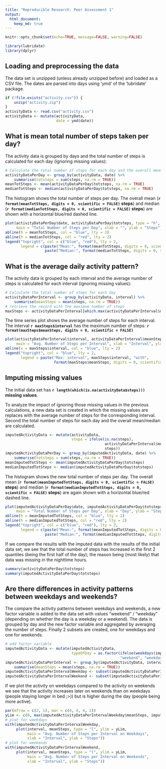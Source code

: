 ```yaml
---
title: "Reproducible Research: Peer Assessment 1"
output: 
  html_document:
    keep_md: true
---
```


```r
knitr::opts_chunk$set(echo=TRUE, message=FALSE, warning=FALSE)
```

```r
library(lubridate)
library(dplyr)
```

## Loading and preprocessing the data

The data set is unzipped (unless already unzipped before) and loaded as a CSV file.
The dates are parsed into days using 'ymd' of the 'lubridate' package.

```r
if (!file.exists("activity.csv")) {
    unzip("activity.zip") 
}
activityData <- read.csv("activity.csv")
activityData <- mutate(activityData,
                       date = ymd(date))
```

## What is mean total number of steps taken per day?

The activity data is grouped by days and the total number of steps is 
calculated for each day (ignoring missing values):

```r
# Calculate the total number of steps for each day and the overall mean and average
activityDataPerDay <- group_by(activityData, date) %>%
    summarise(totsteps = sum(steps, na.rm = TRUE))
meanTotSteps <- mean(activityDataPerDay$totsteps, na.rm = TRUE)
medianTotSteps <- median(activityDataPerDay$totsteps, na.rm = TRUE)
```

The histogram shows the total number of steps per day. The overall mean 
(**`r format(meanTotSteps, digits = 0, scientific = FALSE)` steps**) and 
median (**`r format(medianTotSteps, digits = 0, scientific = FALSE)` steps**) 
are shown with a horizontal blue/red dashed line.

```r
plot(activityDataPerDay$date, activityDataPerDay$totsteps, type = "h",
     main = "Total Number of Steps per Day", xlab = "", ylab = "Steps")
abline(h = meanTotSteps, col = "blue", lty = 2)
abline(h = medianTotSteps, col = "red", lty = 2)
legend("topright", col = c("blue", "red"), lty = 2,
       legend = c(paste("Mean:", format(meanTotSteps, digits = 0, scientific = FALSE), "steps"), 
                  paste("Median:", format(medianTotSteps, digits = 0, scientific = FALSE), "steps")))
```


## What is the average daily activity pattern?

The activity data is grouped by each interval and the average number of steps is 
calculated for each interval (ignoring missing values):

```r
# Calculate the total number of steps for each day
activityDataPerInterval <- group_by(activityData, interval) %>%
    summarise(meanSteps = mean(steps, na.rm = TRUE))
# retrieve the record with the maximum number of steps
maxSteps <- activityDataPerInterval[which.max(activityDataPerInterval$meanSteps),]
```

The time series plot shows the average number of steps for each interval. 
The interval **`r maxSteps$interval`** has the maximum number of steps: 
**`r format(maxSteps$meanSteps, digits = 0, scientific = FALSE)`**

```r
plot(activityDataPerInterval$interval, activityDataPerInterval$meanSteps, type = "l",
     main = "Avg. Number of Steps per Interval", xlab = "Interval", ylab = "Steps")
abline(v = maxSteps$interval, col = "blue", lty = 2)
legend("topright", col = "blue", lty = 2,
       legend = paste("Max: interval", maxSteps$interval, "with", 
                      format(maxSteps$meanSteps, digits = 0, scientific = FALSE), "steps"))

```

## Imputing missing values

The initial data set has **`r length(which(is.na(activityData$steps)))` missing values**.

To analyze the impact of ignoring those missing values in the previous calculations, 
a new data set is created in which the missing values are replaces with the 
average number of steps for the corresponding interval. Second the total number
of steps for each day and the overall mean/median are calculated.

```r
imputedActivityData <- mutate(activityData,
                              steps = ifelse(is.na(steps), 
                                             activityDataPerInterval$meanSteps, 
                                             steps))
imputedActivityDataPerDay <- group_by(imputedActivityData, date) %>%
    summarise(totsteps = sum(steps, na.rm = TRUE))
meanImputedTotSteps <- mean(imputedActivityDataPerDay$totsteps)
medianImputedTotSteps <- median(imputedActivityDataPerDay$totsteps)
```

The histogram shows the new total number of steps per day. The overall mean 
(**`r format(meanImputedTotSteps, digits = 0, scientific = FALSE)` steps**) and 
median (**`r format(medianImputedTotSteps, digits = 0, scientific = FALSE)` steps**) 
are again shown with a horizontal blue/red dashed line.

```r
plot(imputedActivityDataPerDay$date, imputedActivityDataPerDay$totsteps, type = "h",
     main = "Total Number of Steps per Day", xlab = "Day", ylab = "Steps")
abline(h = meanImputedTotSteps, col = "blue", lty = 2)
abline(h = medianImputedTotSteps, col = "red", lty = 2)
legend("topright", col = c("blue", "red"), lty = 2,
       legend = c(paste("Mean:", format(meanImputedTotSteps, digits = 0, scientific = FALSE), "steps"), 
                  paste("Median:", format(medianImputedTotSteps, digits = 0, scientific = FALSE), "steps")))
```

If we compare the results with the imputed data with the results of the initial data set, 
we see that the total number of steps has increased in the first 2 quantiles 
(being the first half of the day); the reason being (most likely) that data was 
missing in the nighttime hours.

```r
summary(activityDataPerDay$totsteps)
summary(imputedActivityDataPerDay$totsteps)
```

## Are there differences in activity patterns between weekdays and weekends?

The compare the activity patterns between weekdays and weekends, a new factor
variable is added to the data set with values "weekend" / "weekday" (depending
on whether the day is a weekday or a weekend). The data is grouped by day and the
new factor variable and aggregated by averaging the number of steps.
Finally 2 subsets are created, one for weekdays and one for weekends.

```r
# add factor variable 
imputedActivityData <- mutate(imputedActivityData,
                              typeOfDay = as.factor(ifelse(weekdays(imputedActivityData$date) %in% c("Saturday", "Sunday"), 
                                                    "weekend", "weekday")))
imputedActivityDataPerInterval <- group_by(imputedActivityData, interval, typeOfDay) %>%
    summarise(meanSteps = mean(steps, na.rm = TRUE))
imputedActivityDataPerIntervalWeekday <- subset(imputedActivityDataPerInterval, typeOfDay == "weekday")
imputedActivityDataPerIntervalWeekend <- subset(imputedActivityDataPerInterval, typeOfDay == "weekend")
```

If we plot the activity on weekdays compared to the activity on weekends we see
that the activity increases later on weekends than on weekdays (people staying 
longer in bed ;>)) but is higher during the day (people being more active).

```r
par(mfrow = c(2, 1), mar = c(4, 4, 4, 2))
yLim <- c(0, max(imputedActivityDataPerIntervalWeekday$meanSteps, imputedActivityDataPerIntervalWeekend$meanSteps)) + 5
# plot for weekdays
with(imputedActivityDataPerIntervalWeekday, 
     plot(interval, meanSteps, type = "l", ylim = yLim, 
          main = "Avg. Number of Steps per Interval on Weekdays", 
          xlab = "Interval", ylab = "Steps"))
# plot for weekends
with(imputedActivityDataPerIntervalWeekend, 
     plot(interval, meanSteps, type = "l", ylim = yLim, 
          main = "Avg. Number of Steps per Interval on Weekends", 
          xlab = "Interval", ylab = "Steps"))
```
